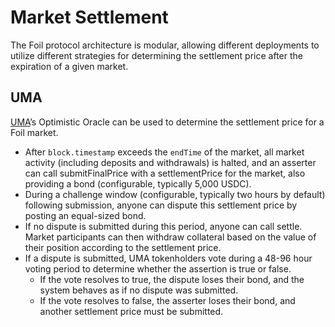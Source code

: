 # Market Settlement

The Foil protocol architecture is modular, allowing different deployments to utilize different strategies for determining the settlement price after the expiration of a given market.

## UMA

[UMA](https://uma.xyz/)’s Optimistic Oracle can be used to determine the settlement price for a Foil market.

* After `block.timestamp` exceeds the `endTime` of the market, all market activity (including deposits and withdrawals) is halted, and an asserter can call submitFinalPrice with a settlementPrice for the market, also providing a bond (configurable, typically 5,000 USDC).
* During a challenge window (configurable, typically two hours by default) following submission, anyone can dispute this settlement price by posting an equal-sized bond.
* If no dispute is submitted during this period, anyone can call settle. Market participants can then withdraw collateral based on the value of their position according to the settlement price.
* If a dispute is submitted, UMA tokenholders vote during a 48-96 hour voting period to determine whether the assertion is true or false.
  * If the vote resolves to true, the dispute loses their bond, and the system behaves as if no dispute was submitted.
  * If the vote resolves to false, the asserter loses their bond, and another settlement price must be submitted.